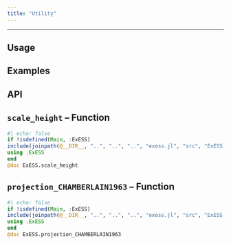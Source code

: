 ```yaml
---
title: "Utility"
---
```

---


## Usage

## Examples

## API

::: {.callout-note appearance="simple" icon=false}
# ``scale_height`` -- Function
```julia
#| echo: false
if !isdefined(Main, :ExESS)
include(joinpath(@__DIR__, "..", "..", "..", "exess.jl", "src", "ExESS.jl"))
using .ExESS
end
@doc ExESS.scale_height
```
:::

::: {.callout-note appearance="simple" icon=false}
# ``projection_CHAMBERLAIN1963`` -- Function
```julia
#| echo: false
if !isdefined(Main, :ExESS)
include(joinpath(@__DIR__, "..", "..", "..", "exess.jl", "src", "ExESS.jl"))
using .ExESS
end
@doc ExESS.projection_CHAMBERLAIN1963
```
:::